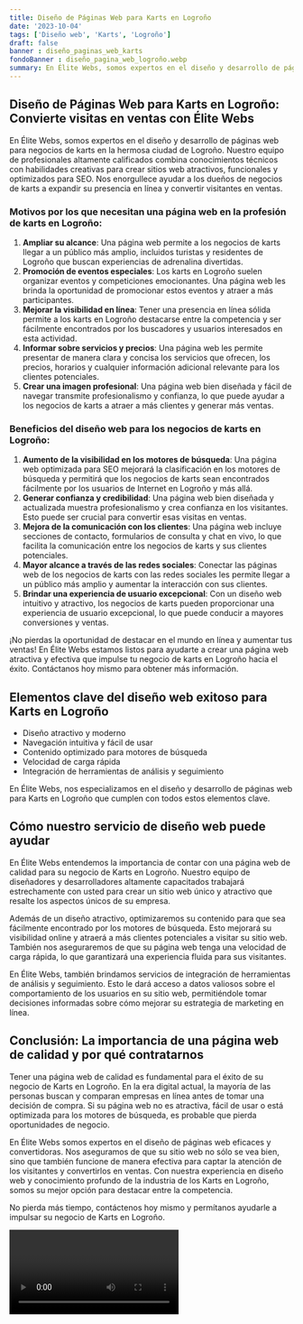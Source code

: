 ```yaml
---
title: Diseño de Páginas Web para Karts en Logroño
date: '2023-10-04'
tags: ['Diseño web', 'Karts', 'Logroño']
draft: false
banner : diseño_paginas_web_karts
fondoBanner : diseño_pagina_web_logroño.webp
summary: En Élite Webs, somos expertos en el diseño y desarrollo de páginas web para negocios de karts en la hermosa ciudad de Logroño. Nuestro equipo de profesionales altamente calificados combina conocimientos técnicos con habilidades creativas para crear sitios web atractivos, funcionales y optimizados para SEO. Nos enorgullece ayudar a los dueños de negocios de karts a expandir su presencia en línea y convertir visitantes en ventas.
---
```


## Diseño de Páginas Web para Karts en Logroño: Convierte visitas en ventas con Élite Webs

En Élite Webs, somos expertos en el diseño y desarrollo de páginas web para negocios de karts en la hermosa ciudad de Logroño. Nuestro equipo de profesionales altamente calificados combina conocimientos técnicos con habilidades creativas para crear sitios web atractivos, funcionales y optimizados para SEO. Nos enorgullece ayudar a los dueños de negocios de karts a expandir su presencia en línea y convertir visitantes en ventas.

### Motivos por los que necesitan una página web en la profesión de karts en Logroño:

1. **Ampliar su alcance**: Una página web permite a los negocios de karts llegar a un público más amplio, incluidos turistas y residentes de Logroño que buscan experiencias de adrenalina divertidas.
2. **Promoción de eventos especiales**: Los karts en Logroño suelen organizar eventos y competiciones emocionantes. Una página web les brinda la oportunidad de promocionar estos eventos y atraer a más participantes.
3. **Mejorar la visibilidad en línea**: Tener una presencia en línea sólida permite a los karts en Logroño destacarse entre la competencia y ser fácilmente encontrados por los buscadores y usuarios interesados en esta actividad.
4. **Informar sobre servicios y precios**: Una página web les permite presentar de manera clara y concisa los servicios que ofrecen, los precios, horarios y cualquier información adicional relevante para los clientes potenciales.
5. **Crear una imagen profesional**: Una página web bien diseñada y fácil de navegar transmite profesionalismo y confianza, lo que puede ayudar a los negocios de karts a atraer a más clientes y generar más ventas.

### Beneficios del diseño web para los negocios de karts en Logroño:

1. **Aumento de la visibilidad en los motores de búsqueda**: Una página web optimizada para SEO mejorará la clasificación en los motores de búsqueda y permitirá que los negocios de karts sean encontrados fácilmente por los usuarios de Internet en Logroño y más allá.
2. **Generar confianza y credibilidad**: Una página web bien diseñada y actualizada muestra profesionalismo y crea confianza en los visitantes. Esto puede ser crucial para convertir esas visitas en ventas.
3. **Mejora de la comunicación con los clientes**: Una página web incluye secciones de contacto, formularios de consulta y chat en vivo, lo que facilita la comunicación entre los negocios de karts y sus clientes potenciales.
4. **Mayor alcance a través de las redes sociales**: Conectar las páginas web de los negocios de karts con las redes sociales les permite llegar a un público más amplio y aumentar la interacción con sus clientes.
5. **Brindar una experiencia de usuario excepcional**: Con un diseño web intuitivo y atractivo, los negocios de karts pueden proporcionar una experiencia de usuario excepcional, lo que puede conducir a mayores conversiones y ventas.

¡No pierdas la oportunidad de destacar en el mundo en línea y aumentar tus ventas! En Élite Webs estamos listos para ayudarte a crear una página web atractiva y efectiva que impulse tu negocio de karts en Logroño hacia el éxito. Contáctanos hoy mismo para obtener más información.

<GifSeo />

<Cta />

## Elementos clave del diseño web exitoso para Karts en Logroño

- Diseño atractivo y moderno
- Navegación intuitiva y fácil de usar
- Contenido optimizado para motores de búsqueda
- Velocidad de carga rápida
- Integración de herramientas de análisis y seguimiento

En Élite Webs, nos especializamos en el diseño y desarrollo de páginas web para Karts en Logroño que cumplen con todos estos elementos clave.

## Cómo nuestro servicio de diseño web puede ayudar

En Élite Webs entendemos la importancia de contar con una página web de calidad para su negocio de Karts en Logroño. Nuestro equipo de diseñadores y desarrolladores altamente capacitados trabajará estrechamente con usted para crear un sitio web único y atractivo que resalte los aspectos únicos de su empresa.

Además de un diseño atractivo, optimizaremos su contenido para que sea fácilmente encontrado por los motores de búsqueda. Esto mejorará su visibilidad online y atraerá a más clientes potenciales a visitar su sitio web. También nos aseguraremos de que su página web tenga una velocidad de carga rápida, lo que garantizará una experiencia fluida para sus visitantes.

En Élite Webs, también brindamos servicios de integración de herramientas de análisis y seguimiento. Esto le dará acceso a datos valiosos sobre el comportamiento de los usuarios en su sitio web, permitiéndole tomar decisiones informadas sobre cómo mejorar su estrategia de marketing en línea.

## Conclusión: La importancia de una página web de calidad y por qué contratarnos

Tener una página web de calidad es fundamental para el éxito de su negocio de Karts en Logroño. En la era digital actual, la mayoría de las personas buscan y comparan empresas en línea antes de tomar una decisión de compra. Si su página web no es atractiva, fácil de usar o está optimizada para los motores de búsqueda, es probable que pierda oportunidades de negocio.

En Élite Webs somos expertos en el diseño de páginas web eficaces y convertidoras. Nos aseguramos de que su sitio web no sólo se vea bien, sino que también funcione de manera efectiva para captar la atención de los visitantes y convertirlos en ventas. Con nuestra experiencia en diseño web y conocimiento profundo de la industria de los Karts en Logroño, somos su mejor opción para destacar entre la competencia.

No pierda más tiempo, contáctenos hoy mismo y permítanos ayudarle a impulsar su negocio de Karts en Logroño.

<Video />

<CtaBot job='Karts' city='Logroño'/>

<Gmaps query='Logroño+españa+maps' />